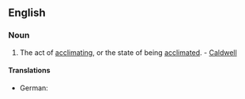 ==English==

===Noun===
{{en-noun|-}}

# {{context|rare|lang=en}} The act of [[acclimating]], or the state of being [[acclimated]]. - [[Caldwell]]

====Translations====
{{trans-top|act of acclimating}}
* German: {{t-|de|Akklimatisierung|f}}
{{trans-mid}}
{{trans-bottom}}